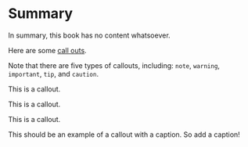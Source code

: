 # Summary {.unnumbered}

In summary, this book has no content whatsoever.

Here are some [call outs](https://quarto.org/docs/authoring/callouts.html).

::: {.callout-note}
Note that there are five types of callouts, including: `note`, `warning`, `important`, `tip`, and `caution`.
:::

::: {.callout-warning}
This is a callout.
:::

::: {.callout-important}
This is a callout.
:::

::: {.callout-tip}
This is a callout.
:::

::: {.callout-tip title="Tip with Title"}
This should be an example of a callout with a caption. So add a caption!
:::
